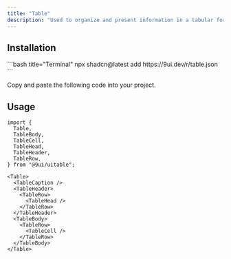 ```yaml
---
title: "Table"
description: "Used to organize and present information in a tabular format."
---
```


<Preview name="table-demo" />

## Installation

<Installation>
<div>
```bash title="Terminal"
npx shadcn@latest add https://9ui.dev/r/table.json
```
</div>

<Steps>

<Step>Copy and paste the following code into your project.</Step>

<Source name="table" />

</Steps>
</Installation>

## Usage

```tsx title="Imports"
import {
  Table,
  TableBody,
  TableCell,
  TableHead,
  TableHeader,
  TableRow,
} from "@9ui/uitable";
```

```tsx title="Anatomy"
<Table>
  <TableCaption />
  <TableHeader>
    <TableRow>
      <TableHead />
    </TableRow>
  </TableHeader>
  <TableBody>
    <TableRow>
      <TableCell />
    </TableRow>
  </TableBody>
</Table>
```
